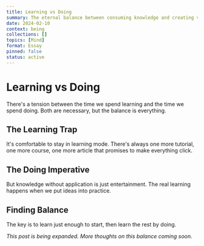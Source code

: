 ```yaml
---
title: Learning vs Doing
summary: The eternal balance between consuming knowledge and creating value
date: 2024-02-10
context: being
collections: []
topics: [Mind]
format: Essay
pinned: false
status: active
---
```


# Learning vs Doing

There's a tension between the time we spend learning and the time we spend doing. Both are necessary, but the balance is everything.

## The Learning Trap

It's comfortable to stay in learning mode. There's always one more tutorial, one more course, one more article that promises to make everything click.

## The Doing Imperative

But knowledge without application is just entertainment. The real learning happens when we put ideas into practice.

## Finding Balance

The key is to learn just enough to start, then learn the rest by doing.

*This post is being expanded. More thoughts on this balance coming soon.*